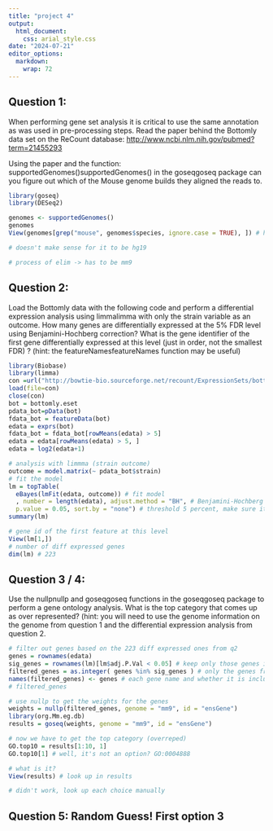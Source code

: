 ```yaml
---
title: "project 4"
output: 
  html_document: 
    css: arial_style.css
date: "2024-07-21"
editor_options: 
  markdown: 
    wrap: 72
---
```


## Question 1:

When performing gene set analysis it is critical to use the same
annotation as was used in pre-processing steps. Read the paper behind
the Bottomly data set on the ReCount database: [
http://www.ncbi.nlm.nih.gov/pubmed?term=21455293
](http://www.ncbi.nlm.nih.gov/pubmed?term=21455293)

Using the paper and the function: supportedGenomes()supportedGenomes()
in the goseqgoseq package can you figure out which of the Mouse genome
builds they aligned the reads to.

```r

library(goseq)
library(DESeq2)

genomes <- supportedGenomes()
genomes
View(genomes[grep("mouse", genomes$species, ignore.case = TRUE), ]) # has to be one of the ucsc things because these builds are all way too old and there is more recent than build 35 

# doesn't make sense for it to be hg19 

# process of elim -> has to be mm9 
```

## Question 2: 

Load the Bottomly data with the following code and perform a
differential expression analysis using limmalimma with only the strain
variable as an outcome. How many genes are differentially expressed at
the 5% FDR level using Benjamini-Hochberg correction? What is the gene
identifier of the first gene differentially expressed at this level
(just in order, not the smallest FDR) ? (hint: the
featureNamesfeatureNames function may be useful)

```r

library(Biobase)
library(limma)
con =url("http://bowtie-bio.sourceforge.net/recount/ExpressionSets/bottomly_eset.RData")
load(file=con)
close(con)
bot = bottomly.eset
pdata_bot=pData(bot)
fdata_bot = featureData(bot)
edata = exprs(bot)
fdata_bot = fdata_bot[rowMeans(edata) > 5]
edata = edata[rowMeans(edata) > 5, ]
edata = log2(edata+1)

```

```r
# analysis with limmma (strain outcome)
outcome = model.matrix(~ pdata_bot$strain)
# fit the model 
lm = topTable(
  eBayes(lmFit(edata, outcome)) # fit model
  , number = length(edata), adjust.method = "BH", # Benjamini-Hochberg correction
  p.value = 0.05, sort.by = "none") # threshold 5 percent, make sure it's doing it's default high to low sorting 
summary(lm)

# gene id of the first feature at this level 
View(lm[1,])
# number of diff expressed genes 
dim(lm) # 223
```

## Question 3 / 4: 

Use the nullpnullp and goseqgoseq functions in the goseqgoseq package to
perform a gene ontology analysis. What is the top category that comes up
as over represented? (hint: you will need to use the genome information
on the genome from question 1 and the differential expression analysis
from question 2.

```r

# filter out genes based on the 223 diff expressed ones from q2 
genes = rownames(edata)
sig_genes = rownames(lm)[lm$adj.P.Val < 0.05] # keep only those genes in the 223 with pvals less than 0.05.
filtered_genes = as.integer( genes %in% sig_genes ) # only the genes from the original from 223 with p < 0.05
names(filtered_genes) <- genes # each gene name and whether it is included or not 
# filtered_genes

# use nullp to get the weights for the genes 
weights = nullp(filtered_genes, genome = "mm9", id = "ensGene")
library(org.Mm.eg.db)
results = goseq(weights, genome = "mm9", id = "ensGene")

# now we have to get the top category (overreped)
GO.top10 = results[1:10, 1]
GO.top10[1] # well, it's not an option? GO:0004888

# what is it? 
View(results) # look up in results 
```

```r

# didn't work, look up each choice manually

```

## Question 5: Random Guess! First option 3
